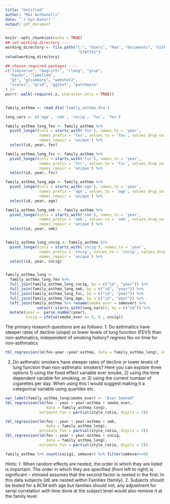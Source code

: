 ```yaml
---
title: "Untitled"
author: "Max Anthenelli"
date: "`r Sys.Date()`"
output: pdf_document
---
```


```r
knitr::opts_chunk$set(echo = TRUE)
## set working directory ----
working_directory <- file.path("C:", "Users", "Max", "Documents", "GitHub",
                                "STAT741")
setwd(working_directory)

## choose required packages ----
c("tidyverse", "magrittr", "rlang", "glue",
  "haven", "labelled",
  "gt", "gtsummary", "webshot2", 
  "scales", "grid", "ggtext", "patchwork"
) |>
purrr::walk(~require(.x, character.only = TRUE))


family_asthma <- read_dta('family_asthma.dta')

long_vars <- c('age', 'smk', 'cncig', 'fvc', 'fev')

family_asthma_long_fev <- family_asthma %>% 
  pivot_longer(cols = starts_with('fev'), names_to = 'year',
               names_prefix = 'fev', values_to = 'fev', values_drop_na = TRUE,
               names_repair = 'unique') %>% 
  select(id, year, fev)

family_asthma_long_fvc <- family_asthma %>% 
  pivot_longer(cols = starts_with('fvc'), names_to = 'year',
               names_prefix = 'fvc', values_to = 'fvc', values_drop_na = TRUE,
               names_repair = 'unique') %>% 
  select(id, year, fvc)

family_asthma_long_age <- family_asthma %>% 
  pivot_longer(cols = starts_with('age'), names_to = 'year',
               names_prefix = 'age', values_to = 'age', values_drop_na = TRUE,
               names_repair = 'unique') %>% 
  select(id, year, age)

family_asthma_long_smk <- family_asthma %>% 
  pivot_longer(cols = starts_with('smk'), names_to = 'year',
               names_prefix = 'smk', values_to = 'smk', values_drop_na = TRUE,
               names_repair = 'unique') %>% 
  select(id, year, smk)


family_asthma_long_cncig <- family_asthma %>% 
  pivot_longer(cols = starts_with('cncig'), names_to = 'year',
               names_prefix = 'cncig', values_to = 'cncig', values_drop_na = TRUE,
               names_repair = 'unique') %>% 
  select(id, year, cncig)


family_asthma_long <- 
  family_asthma_long_fev %>%
  full_join(family_asthma_long_cncig, by = c("id", "year")) %>%
  full_join(family_asthma_long_smk, by = c("id", "year")) %>% 
  full_join(family_asthma_long_fvc, by = c("id", "year")) %>% 
  full_join(family_asthma_long_age, by = c("id", "year")) %>% 
  left_join(family_asthma %>% rename(smoke_ever = smkever) %>%
              select(!starts_with(long_vars)), by = c("id")) %>% 
  mutate(year =  parse_number(year),
         cncig = ifelse(smoke_ever == 0, 0 , cncig))


```
The primary research questions are as follows:
1. Do asthmatics have steeper rates of decline (slope) or lower levels of lung function
(FEV1) than non-asthmatics, independent of smoking history?
regress fev on time for non-asthmatics

```r
tbl_regression(lm(fev~year +year:asthma, data = family_asthma_long), estimate_fun = partial(style_ratio, digits = 3))
```


2. Do asthmatic smokers have steeper rates of decline or lower levels of lung function
than non-asthmatic smokers? Here you can explore three options 1) using the fixed effect
variable ever smoke, 2) using the time dependent variable for smoking, or 3) using the
current number of cigarettes per day. When using this I would suggest making it a
categorical variable using quartiles etc.


```r
var_label(family_asthma_long$smoke_ever) <- "Ever Smoked"
tbl_regression(lm(fev ~ year + year:asthma + smoke_ever,
                  data = family_asthma_long),
               estimate_fun = partial(style_ratio, digits = 3))

tbl_regression(lm(fev ~ year + year:asthma + smk,
                  data = family_asthma_long),
               estimate_fun = partial(style_ratio, digits = 3))
tbl_regression(lm(fev ~ year + year:asthma + cncig,
                  data = family_asthma_long),
               estimate_fun = partial(style_ratio, digits = 3))

family_asthma %>% count(cncig1, smkever) %>% filter(smkever==0)

```

Hints:
1. When random effects are nested, the order in which they are listed is important. The
order in which they are specified (from left to right) is significant – xtmixed assumes that
the second factor is nested in the first. In this data subjects (id) are nested within
Families (family).
2. Subjects should be tested for a RCM with age but families should not, any adjustment
for serial correlation with time done at the subject level would also remove it at the
family level.

